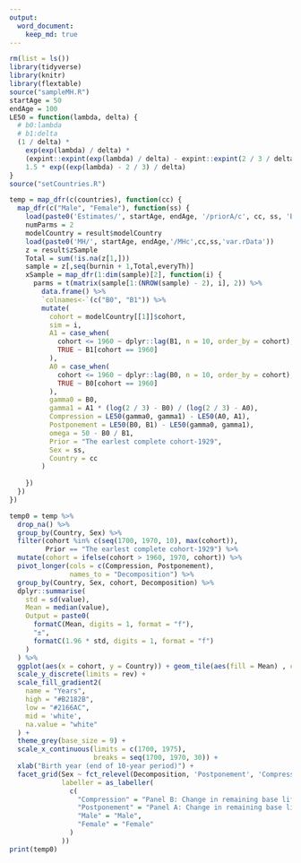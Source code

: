```yaml
---
output:
  word_document:
    keep_md: true
---
```




```r
rm(list = ls())
library(tidyverse)
library(knitr)
library(flextable)
source("sampleMH.R")
startAge = 50
endAge = 100
LE50 = function(lambda, delta) {
  # b0:lambda
  # b1:delta
  (1 / delta) *
    exp(exp(lambda) / delta) *
    (expint::expint(exp(lambda) / delta) - expint::expint(2 / 3 / delta)) +
    1.5 * exp((exp(lambda) - 2 / 3) / delta)
}
source("setCountries.R")

temp = map_dfr(c(countries), function(cc) {
  map_dfr(c("Male", "Female"), function(ss) {
    load(paste0('Estimates/', startAge, endAge, '/priorA/c', cc, ss, 'B0B1var.rData'))
    numParms = 2
    modelCountry = result$modelCountry
    load(paste0('MH/', startAge, endAge,'/MHc',cc,ss,'var.rData'))
    z = result$zSample
    Total = sum(!is.na(z[1,]))
    sample = z[,seq(burnin + 1,Total,everyTh)]
    xSample = map_dfr(1:dim(sample)[2], function(i) {
      parms = t(matrix(sample[1:(NROW(sample) - 2), i], 2)) %>%
        data.frame() %>%
        `colnames<-`(c("B0", "B1")) %>%
        mutate(
          cohort = modelCountry[[1]]$cohort,
          sim = i,
          A1 = case_when(
            cohort <= 1960 ~ dplyr::lag(B1, n = 10, order_by = cohort),
            TRUE ~ B1[cohort == 1960]
          ),
          A0 = case_when(
            cohort <= 1960 ~ dplyr::lag(B0, n = 10, order_by = cohort),
            TRUE ~ B0[cohort == 1960]
          ),
          gamma0 = B0,
          gamma1 = A1 * (log(2 / 3) - B0) / (log(2 / 3) - A0),
          Compression = LE50(gamma0, gamma1) - LE50(A0, A1),
          Postponement = LE50(B0, B1) - LE50(gamma0, gamma1),
          omega = 50 - B0 / B1,
          Prior = "The earlest complete cohort-1929",
          Sex = ss,
          Country = cc
        )
      
    })
  })
})
```

```r
temp0 = temp %>%
  drop_na() %>%
  group_by(Country, Sex) %>%
  filter(cohort %in% c(seq(1700, 1970, 10), max(cohort)),
         Prior == "The earlest complete cohort-1929") %>%
  mutate(cohort = ifelse(cohort > 1960, 1970, cohort)) %>%
  pivot_longer(cols = c(Compression, Postponement),
               names_to = "Decomposition") %>%
  group_by(Country, Sex, cohort, Decomposition) %>%
  dplyr::summarise(
    std = sd(value),
    Mean = median(value),
    Output = paste0(
      formatC(Mean, digits = 1, format = "f"),
      "±",
      formatC(1.96 * std, digits = 1, format = "f")
    )
  ) %>%
  ggplot(aes(x = cohort, y = Country)) + geom_tile(aes(fill = Mean) , colour = "white") +
  scale_y_discrete(limits = rev) +
  scale_fill_gradient2(
    name = "Years",
    high = "#B2182B",
    low = "#2166AC",
    mid = 'white',
    na.value = "white"
  ) +
  theme_grey(base_size = 9) +
  scale_x_continuous(limits = c(1700, 1975),
                     breaks = seq(1700, 1970, 30)) +
  xlab("Birth year (end of 10-year period)") +
  facet_grid(Sex ~ fct_relevel(Decomposition, 'Postponement', 'Compression'),
             labeller = as_labeller(
               c(
                 "Compression" = "Panel B: Change in remaining base life expectancy at age 50 due to mortality compression",
                 "Postponement" = "Panel A: Change in remaining base life expectancy at age 50 due to mortality postponement",
                 "Male" = "Male",
                 "Female" = "Female"
               )
             ))
print(temp0)
```


